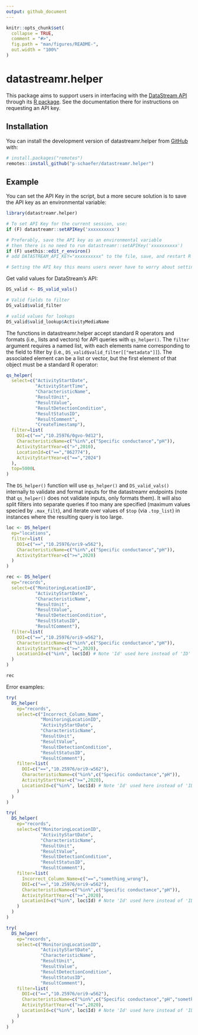 ```yaml
---
output: github_document
---
```


<!-- README.md is generated from README.Rmd. Please edit that file -->

```r
knitr::opts_chunk$set(
  collapse = TRUE,
  comment = "#>",
  fig.path = "man/figures/README-",
  out.width = "100%"
)
```

# datastreamr.helper

<!-- badges: start -->
<!-- badges: end -->

This package aims to support users in interfacing with the <a href="https://github.com/datastreamapp/api-docs">DataStream API</a> through its <a href="https://github.com/datastreamapp/api-docs">R package</a>. See the documentation there for instructions on requesting an API key.

##

## Installation

You can install the development version of datastreamr.helper from [GitHub](https://github.com/) with:

``` r
# install.packages("remotes")
remotes::install_github("p-schaefer/datastreamr.helper")
```

## Example

You can set the API Key in the script, but a more secure solution is to save the API key as an environmental variable:

```r
library(datastreamr.helper)

# To set API Key for the current session, use:
if (F) datastreamr::setAPIKey('xxxxxxxxxx')

# Preferably, save the API key as an environmental variable
# then there is no need to run datastreamr::setAPIKey('xxxxxxxxxx')
if (F) usethis::edit_r_environ()
# add DATASTREAM_API_KEY="xxxxxxxxxx" to the file, save, and restart R

# Setting the API key this means users never have to worry about setting the API key again
```

Get valid values for DataStream's API: 

```r

DS_valid <- DS_valid_vals()

# Valid fields to filter
DS_valid$valid_filter
```

```r

# valid values for lookups
DS_valid$valid_lookup$ActivityMediaName
```

The functions in datastreamr.helper accept standard R operators and formats (i.e., lists and vectors) for API queries with `qs_helper()`. The `filter` argument requires a named list, with each elements name corresponding to the field to filter by (i.e., `DS_valid$valid_filter[["metadata"]]`). The associated element can be a list or vector, but the first element of that object must be a standard R operator:

```r

qs_helper(
  select=c("ActivityStartDate",
           "ActivityStartTime",
           "CharacteristicName",
           "ResultUnit",
           "ResultValue",
           "ResultDetectionCondition",
           "ResultStatusID",
           "ResultComment",
           "CreateTimestamp"),
  filter=list(
    DOI=c("==","10.25976/0gvo-9d12"),
    CharacteristicName=c("%in%",c("Specific conductance","pH")),
    ActivityStartYear=c(">",2010),
    LocationId=c("==","862774"),
    ActivityStartYear=c("==","2024")
  ),
  top=5000L
)

```

The `DS_helper()` function will use `qs_helper()` and `DS_valid_vals()` internally to validate and format inputs for the datastreamr endpoints (note that `qs_helper()` does not validate inputs, only formats them). It will also split filters into separate queries if too many are specified (maximum values specied by `.max_filt`), and iterate over values of `$top` (via `.top_list`) in instances where the resulting query is too large.

```r

loc <- DS_helper(
  ep="locations",
  filter=list(
    DOI=c("==","10.25976/ori9-w562"),
    CharacteristicName=c("%in%",c("Specific conductance","pH")),
    ActivityStartYear=c(">=",2020)
  )
)

rec <- DS_helper(
  ep="records",
  select=c("MonitoringLocationID",
           "ActivityStartDate",
           "CharacteristicName",
           "ResultUnit",
           "ResultValue",
           "ResultDetectionCondition",
           "ResultStatusID",
           "ResultComment"),
  filter=list(
    DOI=c("==","10.25976/ori9-w562"),
    CharacteristicName=c("%in%",c("Specific conductance","pH")),
    ActivityStartYear=c(">=",2020),
    LocationId=c("%in%", loc$Id) # Note 'Id' used here instead of 'ID'
  )
)

rec
```

Error examples:
```r

try(
  DS_helper(
    ep="records",
    select=c("Incorrect_Column_Name",
             "MonitoringLocationID",
             "ActivityStartDate",
             "CharacteristicName",
             "ResultUnit",
             "ResultValue",
             "ResultDetectionCondition",
             "ResultStatusID",
             "ResultComment"),
    filter=list(
      DOI=c("==","10.25976/ori9-w562"),
      CharacteristicName=c("%in%",c("Specific conductance","pH")),
      ActivityStartYear=c(">=",2020),
      LocationId=c("%in%", loc$Id) # Note 'Id' used here instead of 'ID'
    )
  )
)
```

```r

try(
  DS_helper(
    ep="records",
    select=c("MonitoringLocationID",
             "ActivityStartDate",
             "CharacteristicName",
             "ResultUnit",
             "ResultValue",
             "ResultDetectionCondition",
             "ResultStatusID",
             "ResultComment"),
    filter=list(
      Incorrect_Column_Name=c("==","something_wrong"),
      DOI=c("==","10.25976/ori9-w562"),
      CharacteristicName=c("%in%",c("Specific conductance","pH")),
      ActivityStartYear=c(">=",2020),
      LocationId=c("%in%", loc$Id) # Note 'Id' used here instead of 'ID'
    )
  )
)
```

```r

try(
  DS_helper(
    ep="records",
    select=c("MonitoringLocationID",
             "ActivityStartDate",
             "CharacteristicName",
             "ResultUnit",
             "ResultValue",
             "ResultDetectionCondition",
             "ResultStatusID",
             "ResultComment"),
    filter=list(
      DOI=c("==","10.25976/ori9-w562"),
      CharacteristicName=c("%in%",c("Specific conductance","pH","something_wrong")),
      ActivityStartYear=c(">=",2020),
      LocationId=c("%in%", loc$Id) # Note 'Id' used here instead of 'ID'
    )
  )
)
```

